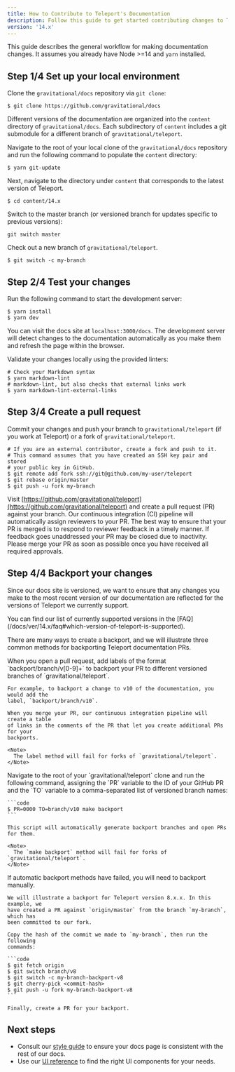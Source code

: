 ```yaml
---
title: How to Contribute to Teleport's Documentation
description: Follow this guide to get started contributing changes to Teleport's documentation
version: '14.x'
---
```


This guide describes the general workflow for making documentation changes.
It assumes you already have Node >=14 and `yarn` installed.

## Step 1/4 Set up your local environment

Clone the `gravitational/docs` repository via `git clone`:

```code
$ git clone https://github.com/gravitational/docs
```

Different versions of the documentation are organized into the `content`
directory of `gravitational/docs`. Each subdirectory of `content` includes a git
submodule for a different branch of `gravitational/teleport`.

Navigate to the root of your local clone of the `gravitational/docs` repository
and run the following command to populate the `content` directory:

```code
$ yarn git-update
```

Next, navigate to the directory under `content` that corresponds to the latest version of Teleport.

```code
$ cd content/14.x
```

Switch to the master branch (or versioned branch for updates specific to previous versions):

```code
git switch master
```

Check out a new branch of `gravitational/teleport`.

```code
$ git switch -c my-branch
```

## Step 2/4 Test your changes

Run the following command to start the development server:

```code
$ yarn install
$ yarn dev
```

You can visit the docs site at `localhost:3000/docs`. The development server
will detect changes to the documentation automatically as you make them and
refresh the page within the browser.

Validate your changes locally using the provided linters:

```code
# Check your Markdown syntax
$ yarn markdown-lint
# markdown-lint, but also checks that external links work
$ yarn markdown-lint-external-links
```

## Step 3/4 Create a pull request

Commit your changes and push your branch to `gravitational/teleport` (if you
work at Teleport) or a fork of `gravitational/teleport`.

```code
# If you are an external contributor, create a fork and push to it.
# This command assumes that you have created an SSH key pair and stored
# your public key in GitHub.
$ git remote add fork ssh://git@github.com/my-user/teleport
$ git rebase origin/master
$ git push -u fork my-branch
```

Visit [https://github.com/gravitational/teleport](https://github.com/gravitational/teleport) and create a pull request (PR)
against your branch. Our continuous integration (CI) pipeline will automatically
assign reviewers to your PR. The best way to ensure that your PR is merged is to
respond to reviewer feedback in a timely manner. If feedback goes unaddressed
your PR may be closed due to inactivity. Please merge your PR as soon as
possible once you have received all required approvals.

## Step 4/4 Backport your changes

Since our docs site is versioned, we want to ensure that any changes you make to
the most recent version of our documentation are reflected for the versions of
Teleport we currently support.

<Tip>
  You can find our list of currently supported versions in the [FAQ](/docs/ver/14.x/faq#which-version-of-teleport-is-supported).
</Tip>

There are many ways to create a backport, and we will illustrate three common
methods for backporting Teleport documentation PRs.

<Tabs>
  <Tab title="Using GitHub Labels">
    When you open a pull request, add labels of the format `backport/branch/v[0-9]+`
    to backport your PR to different versioned branches of `gravitational/teleport`.

    For example, to backport a change to v10 of the documentation, you would add the
    label, `backport/branch/v10`.

    When you merge your PR, our continuous integration pipeline will create a table
    of links in the comments of the PR that let you create additional PRs for your
    backports.

    <Note>
      The label method will fail for forks of `gravitational/teleport`.
    </Note>
  </Tab>

  <Tab title="Using make">
    Navigate to the root of your `gravitational/teleport` clone and run the
    following command, assigning the `PR` variable to the ID of your GitHub PR and
    the `TO` variable to a comma-separated list of versioned branch names:

    ```code
    $ PR=0000 TO=branch/v10 make backport
    ```

    This script will automatically generate backport branches and open PRs for them.

    <Note>
      The `make backport` method will fail for forks of `gravitational/teleport`.
    </Note>
  </Tab>

  <Tab title="Manually">
    If automatic backport methods have failed, you will need to backport manually.

    We will illustrate a backport for Teleport version 8.x.x. In this example, we
    have created a PR against `origin/master` from the branch `my-branch`, which has
    been committed to our fork.

    Copy the hash of the commit we made to `my-branch`, then run the following
    commands:

    ```code
    $ git fetch origin
    $ git switch branch/v8
    $ git switch -c my-branch-backport-v8
    $ git cherry-pick <commit-hash>
    $ git push -u fork my-branch-backport-v8
    ```

    Finally, create a PR for your backport.
  </Tab>
</Tabs>

## Next steps

- Consult our [style guide](/docs/ver/14.x/contributing/documentation/style-guide) to ensure your docs page is
  consistent with the rest of our docs.
- Use our [UI reference](/docs/ver/14.x/contributing/documentation/reference) to find the right UI components for your needs.
